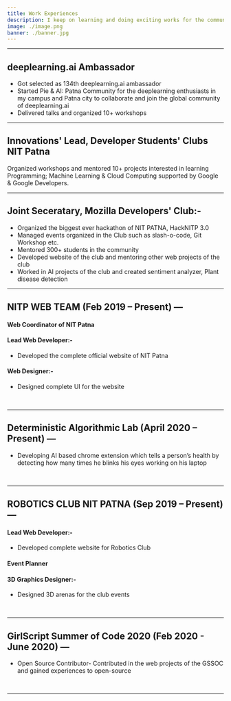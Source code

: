 ```yaml
---
title: Work Experiences
description: I keep on learning and doing exciting works for the communities I belong to. Do check it out 😉!
image: ./image.png
banner: ./banner.jpg
---
```


---

## deeplearning.ai Ambassador

-   Got selected as 134th deeplearning.ai ambassador
-   Started Pie & AI: Patna Community for the deeplearning enthusiasts in my campus and Patna city to collaborate and join the global community of deeplearning.ai
-   Delivered talks and organized 10+ workshops

---

## Innovations' Lead, Developer Students' Clubs NIT Patna

Organized workshops and mentored 10+ projects interested in learning Programming; Machine Learning & Cloud Computing supported by Google & Google Developers.

---

## Joint Seceratary, Mozilla Developers' Club:-

-   Organized the biggest ever hackathon of NIT PATNA, HackNITP 3.0
-   Managed events organized in the Club such as slash-o-code, Git
    Workshop etc.
-   Mentored 300+ students in the community
-   Developed website of the club and mentoring other web projects
    of the club
-   Worked in AI projects of the club and created sentiment analyzer,
    Plant disease detection

---

## NITP WEB TEAM (Feb 2019 – Present) —

#### Web Coordinator of NIT Patna

#### Lead Web Developer:-

-   Developed the complete official website of NIT Patna

#### Web Designer:-

-   Designed complete UI for the website

<br />

---

## Deterministic Algorithmic Lab (April 2020 – Present) —

-   Developing AI based chrome extension which tells a person’s health by
    detecting how many times he blinks his eyes working on his laptop

<br />

---

## ROBOTICS CLUB NIT PATNA (Sep 2019 – Present) —

#### Lead Web Developer:-

-   Developed complete website for Robotics Club

#### Event Planner

#### 3D Graphics Designer:-

-   Designed 3D arenas for the club events

<br />

---

## GirlScript Summer of Code 2020 (Feb 2020 - June 2020) —

-   Open Source Contributor- Contributed in the web projects of the GSSOC
    and gained experiences to open-source

<br />

---
